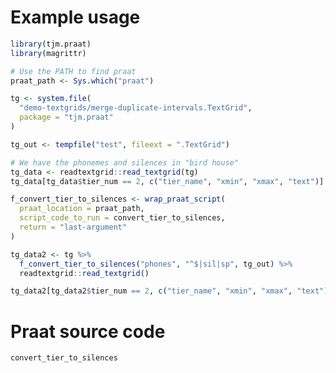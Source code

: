 # Example usage

```r
library(tjm.praat)
library(magrittr)

# Use the PATH to find praat
praat_path <- Sys.which("praat")

tg <- system.file(
  "demo-textgrids/merge-duplicate-intervals.TextGrid",
  package = "tjm.praat"
)

tg_out <- tempfile("test", fileext = ".TextGrid")

# We have the phonemes and silences in "bird house"
tg_data <- readtextgrid::read_textgrid(tg)
tg_data[tg_data$tier_num == 2, c("tier_name", "xmin", "xmax", "text")]

f_convert_tier_to_silences <- wrap_praat_script(
  praat_location = praat_path,
  script_code_to_run = convert_tier_to_silences,
  return = "last-argument"
)

tg_data2 <- tg %>% 
  f_convert_tier_to_silences("phones", "^$|sil|sp", tg_out) %>%
  readtextgrid::read_textgrid()

tg_data2[tg_data2$tier_num == 2, c("tier_name", "xmin", "xmax", "text")]
```

# Praat source code

```r
convert_tier_to_silences
```

